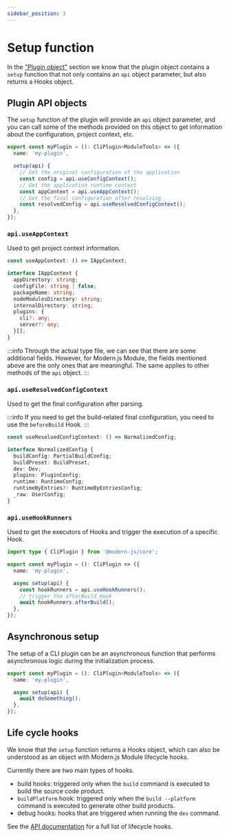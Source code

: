 ```yaml
---
sidebar_position: 3
---
```


# Setup function

In the ["Plugin object"](/plugins/guide/plugin-object) section we know that the plugin object contains a `setup` function that not only contains an `api` object parameter, but also returns a Hooks object.

## Plugin API objects

The `setup` function of the plugin will provide an `api` object parameter, and you can call some of the methods provided on this object to get information about the configuration, project context, etc.

```ts
export const myPlugin = (): CliPlugin<ModuleTools> => ({
  name: 'my-plugin',

  setup(api) {
    // Get the original configuration of the application
    const config = api.useConfigContext();
    // Get the application runtime context
    const appContext = api.useAppContext();
    // Get the final configuration after resolving
    const resolvedConfig = api.useResolvedConfigContext();
  },
});
```

### `api.useAppContext`

Used to get project context information.

```ts
const useAppContext: () => IAppContext;

interface IAppContext {
  appDirectory: string;
  configFile: string | false;
  packageName: string;
  nodeModulesDirectory: string;
  internalDirectory: string;
  plugins: {
    cli?: any;
    server?: any;
  }[];
}
```

:::info
Through the actual type file, we can see that there are some additional fields. However, for Modern.js Module, the fields mentioned above are the only ones that are meaningful. The same applies to other methods of the `api` object.
:::

### `api.useResolvedConfigContext`

Used to get the final configuration after parsing.

:::info
If you need to get the build-related final configuration, you need to use the `beforeBuild` Hook.
:::

```ts
const useResolvedConfigContext: () => NormalizedConfig;

interface NormalizedConfig {
  buildConfig: PartialBuildConfig;
  buildPreset: BuildPreset;
  dev: Dev;
  plugins: PluginConfig;
  runtime: RuntimeConfig;
  runtimeByEntries?: RuntimeByEntriesConfig;
  _raw: UserConfig;
}
```

### `api.useHookRunners`

Used to get the executors of Hooks and trigger the execution of a specific Hook.

```ts
import type { CliPlugin } from '@modern-js/core';

export const myPlugin = (): CliPlugin => ({
  name: 'my-plugin',

  async setup(api) {
    const hookRunners = api.useHookRunners();
    // trigger the afterBuild Hook
    await hookRunners.afterBuild();
  },
});
```

## Asynchronous setup

The setup of a CLI plugin can be an asynchronous function that performs asynchronous logic during the initialization process.

```ts
export const myPlugin = (): CliPlugin<ModuleTools> => ({
  name: 'my-plugin',

  async setup(api) {
    await doSomething();
  },
});
```

## Life cycle hooks

We know that the `setup` function returns a Hooks object, which can also be understood as an object with Modern.js Module lifecycle hooks.

Currently there are two main types of hooks.

- build hooks: triggered only when the `build` command is executed to build the source code product.
- `buildPlatform` hook: triggered only when the `build --platform` command is executed to generate other build products.
- debug hooks: hooks that are triggered when running the `dev` command.

See the [API documentation](/en/api/plugin-api/plugin-hooks) for a full list of lifecycle hooks.
